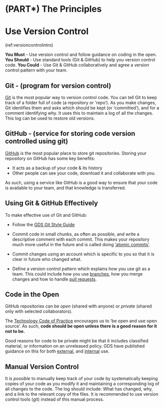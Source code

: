 # (PART\*) The Principles {-}
# Use Version Control {#version_control}

(ref:versioncontrolintro)

**You Must** - Use version control and follow guidance on coding in the open.
**You Should** - Use standard tools (Git & GitHub) to help you version control code.
**You Could** - Use Git & GitHub collaboratively and agree a version control pattern with your team.

## Git - (program for version control)
[Git](https://en.wikipedia.org/wiki/Git) is the most popular way to version control code. You can tell Git to keep track of a folder full of code (a repository or 'repo'). As you make changes, Git identifies them and asks which should be kept (or 'committed'), and for a comment identifying why. It uses this to maintain a log of all the changes. This log can be used to restore old versions.

## GitHub - (service for storing code version controlled using git)
[GitHub](https://github.com/) is the most popular place to store git repositories. Storing your repository on GitHub has some key benefits:

* It acts as a backup of your code & its history
* Other people can see your code, download it and collaborate with you.

As such, using a service like GitHub is a good way to ensure that your code is available to your team, and that knowledge is transferred.

## Using Git & GitHub Effectively
To make effective use of Git and GitHub:

* Follow the [GDS Git Style Guide](https://gds-way.cloudapps.digital/standards/git.html)

* Commit code in small chunks, as often as possible, and write a descriptive comment with each commit. This makes your repository much more useful in the future and is called doing ['atomic commits'](https://seesparkbox.com/foundry/atomic_commits_with_git).

* Commit changes using an account which is specific to you so that it is clear in future who changed what.

* Define a version control pattern which explains how you use git as a team. This could include how you use [branches](https://git-scm.com/book/en/v2/Git-Branching-Branches-in-a-Nutshell), how you merge changes and how to handle [pull requests](https://help.github.com/en/articles/about-pull-requests).

## Code in the Open
GitHub repositories can be *open* (shared with anyone) or *private* (shared only with selected collaborators).

The [Technology Code of Practice](https://www.gov.uk/government/publications/technology-code-of-practice/technology-code-of-practice#be-open-and-use-open-source) encourages us to 'be open and use open source'. As such, **code should be open unless there is a good reason for it not to be.**

Good reasons for code to be private might be that it includes classified material, or information on an unreleased policy. GDS have published guidance on this for both [external](https://www.gov.uk/government/publications/open-source-guidance/when-code-should-be-open-or-closed), and [internal](https://gds-way.cloudapps.digital/standards/publish-opensource-code.html) use.

## Manual Version Control
It is *possible* to manually keep track of your code by systematically keeping copies of your code as you modify it and maintaining a corresponding log of all changes to the code. The log should include: What has changed, why, and a link to the relevant copy of the files. It is recommended to use version control tools (git) instead of this manual process.
